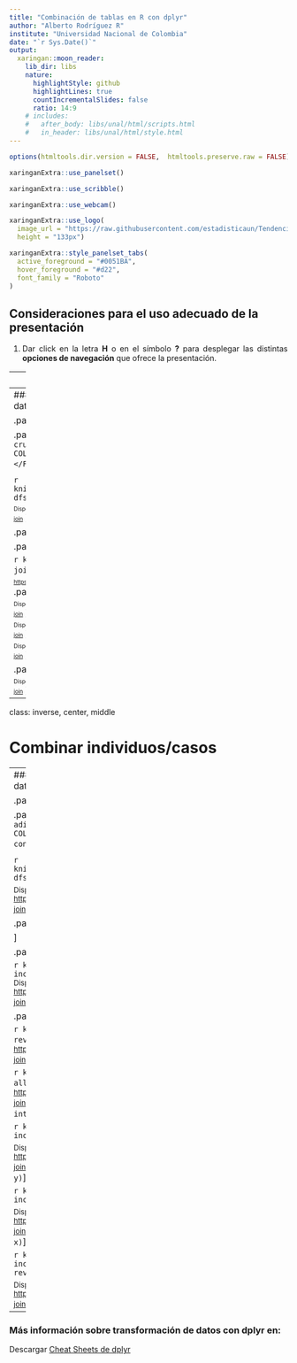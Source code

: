```yaml
---
title: "Combinación de tablas en R con dplyr"
author: "Alberto Rodríguez R"
institute: "Universidad Nacional de Colombia"
date: "`r Sys.Date()`"
output:
  xaringan::moon_reader:
    lib_dir: libs
    nature:
      highlightStyle: github
      highlightLines: true
      countIncrementalSlides: false
      ratio: 14:9
    # includes:
    #   after_body: libs/unal/html/scripts.html
    #   in_header: libs/unal/html/style.html    
---
```


```r
options(htmltools.dir.version = FALSE,  htmltools.preserve.raw = FALSE)
```



<!-- Uso de funcionalidades de xaringan extras -->

```r
xaringanExtra::use_panelset()
```

```r
xaringanExtra::use_scribble()
```

```r
xaringanExtra::use_webcam()
```

```r
xaringanExtra::use_logo(
  image_url = "https://raw.githubusercontent.com/estadisticaun/TendenciasCSU/master/Imagenes/LOGOSIMBOLO%20LATERAL.png", width = "115px",
  height = "133px")
```

```r
xaringanExtra::style_panelset_tabs(
  active_foreground = "#0051BA",
  hover_foreground = "#d22",
  font_family = "Roboto"
)
```


<!-- INICIO DE LA PRESENTACIÓN -->

## Consideraciones para el uso adecuado de la presentación

  1.	<p align="justify">Dar click en la letra <b>H</b> o en el símbolo <b>?</b> para desplegar las distintas <b>opciones de navegación</b> que ofrece la presentación.</p>
  
---
class: inverse, center, middle

# Combinar variables

---
### Posibilidades de cruces de bases de datos en R con dplyr - por variables

.panelset.sideways[

.panel[.panel-name[`Filosofía al cruzar bases de datos <br><br> <FONT COLOR="#e34a33">La familia Join </FONT>`]

<H5><u>Propósito</u></H5>
<p align="justify"><FONT SIZE=3> Un cruce de bases de datos en R permite la combinación de las variables existentes en dos conjuntos de datos. Primero hace coincidir las observaciones por sus claves (llaves), luego copia las variables de una tabla a la otra.</font>

```r
knitr::include_graphics('Gif/original-dfs.png')
```

<font size=1>Disponible en: <a href="https://github.com/gadenbuie/tidyexplain#semi-join">https://github.com/gadenbuie/tidyexplain#semi-join</a></font> 
]

.panel[.panel-name[`1. left_joint`]
<H5><u>Propósito</u></H5>
<p align="justify"><FONT SIZE=3>Todas las filas de x y todas las columnas de y en x. Las filas en x sin coincidencia en y tendrán valores NA en las nuevas columnas.
```r
knitr:: include_graphics('Gif/left-join.gif')
```
<font size=1>Disponible en: <a href="https://github.com/gadenbuie/tidyexplain#semi-join">https://github.com/gadenbuie/tidyexplain#semi-join</a></font>
]

.panel[.panel-name[`1. left_joint`]
<H5><u>Propósito</u></H5>
<p align="justify"><FONT SIZE=3>Si hay varias coincidencias entre x e y, se devuelven todas las combinaciones de las coincidencias.

```r
knitr:: include_graphics('Gif/left-join-extra.gif')
```
<font size=1>Disponible en: <a href="https://github.com/gadenbuie/tidyexplain#semi-join">https://github.com/gadenbuie/tidyexplain#semi-join</a></font>
]
.panel[.panel-name[`2. right_join`]
<H5><u>Propósito</u></H5>
<p align="justify"><FONT SIZE=3>Todas las filas de y, y todas las columnas de x en y. Las filas en y sin coincidencia en x tendrán valores NA en las nuevas columnas.
```r
knitr:: include_graphics('Gif/right-join.gif')
```
<font size=1>Disponible en: <a href="https://github.com/gadenbuie/tidyexplain#semi-join">https://github.com/gadenbuie/tidyexplain#semi-join</a></font>
]
.panel[.panel-name[`3. full_join`]
<H5><u>Propósito</u></H5>
<p align="justify"><FONT SIZE=3> Todas las filas y todas las columnas de x e y. Donde no hay valores coincidentes, devuelve NA para el que falta.
```r
knitr:: include_graphics('Gif/full-join.gif')
```

<font size=1>Disponible en: <a href="https://github.com/gadenbuie/tidyexplain#semi-join">https://github.com/gadenbuie/tidyexplain#semi-join</a></font>
]
.panel[.panel-name[`4. inner_join`]
<H5><u>Propósito</u></H5>
<p align="justify"><FONT SIZE=3>Todas las filas de x donde hay valores coincidentes en y, y todas las columnas de x e y.
```r
knitr:: include_graphics('Gif/inner-join.gif')
```

<font size=1>Disponible en: <a href="https://github.com/gadenbuie/tidyexplain#semi-join">https://github.com/gadenbuie/tidyexplain#semi-join</a></font>
]
.panel[.panel-name[`5. semi_join`]
<H5><u>Propósito</u></H5>
<p align="justify"><FONT SIZE=3>Todas las filas de x donde hay valores coincidentes en y, manteniendo solo las columnas de x.
```r
knitr:: include_graphics('Gif/semi-join.gif')
```

<font size=1>Disponible en: <a href="https://github.com/gadenbuie/tidyexplain#semi-join">https://github.com/gadenbuie/tidyexplain#semi-join</a></font>
]

.panel[.panel-name[`6. anti_join`]
<H5><u>Propósito</u></H5>
<p align="justify"><FONT SIZE=3>Todas las filas de x donde no hay valores coincidentes en y, manteniendo solo las columnas de x.
```r
knitr:: include_graphics('Gif/anti-join.gif')
```

<font size=1>Disponible en: <a href="https://github.com/gadenbuie/tidyexplain#semi-join">https://github.com/gadenbuie/tidyexplain#semi-join</a></font>
]
]

---
class: inverse, center, middle

# Combinar individuos/casos

---
### Posibilidades adición de bases de datos en R con dplyr - por individuos

.panelset.sideways[

.panel[.panel-name[`Filosofía al adicionar individuos <br><br> <FONT COLOR="#e34a33">Operaciones con conjuntos</FONT>`]

<H5><u>Propósito</u></H5>

```r
knitr::include_graphics('Gif/original-dfs-set-ops.png')
```

<font size=2>Disponible en: <a href="https://github.com/gadenbuie/tidyexplain#semi-join">https://github.com/gadenbuie/tidyexplain#semi-join</a></font> 
]

.panel[.panel-name[`1. bind_rows`]
<H5><u>Propósito</u></H5>

]

.panel[.panel-name[`2. union(x, y)`]
<H5><u>Propósito</u></H5>

```r
knitr:: include_graphics('Gif/union.gif')
```
<font size=2>Disponible en: <a href="https://github.com/gadenbuie/tidyexplain#semi-join">https://github.com/gadenbuie/tidyexplain#semi-join</a></font>
]

.panel[.panel-name[`3. union(y, x)`]
<H5><u>Propósito</u></H5>


```r
knitr:: include_graphics('Gif/union-rev.gif')
```
<font size=2>Disponible en: <a href="https://github.com/gadenbuie/tidyexplain#semi-join">https://github.com/gadenbuie/tidyexplain#semi-join</a></font>
]
.panel[.panel-name[`4. union_all`]
<H5><u>Propósito</u></H5>

```r
knitr:: include_graphics('Gif/union-all.gif')
```
<font size=2>Disponible en: <a href="https://github.com/gadenbuie/tidyexplain#semi-join">https://github.com/gadenbuie/tidyexplain#semi-join</a></font>
]
.panel[.panel-name[`5. intersection`]
<H5><u>Propósito</u></H5>

```r
knitr:: include_graphics('Gif/intersect.gif')
```

<font size=2>Disponible en: <a href="https://github.com/gadenbuie/tidyexplain#semi-join">https://github.com/gadenbuie/tidyexplain#semi-join</a></font>
]
.panel[.panel-name[`6. setdiff(x, y)`]
<H5><u>Propósito</u></H5>

```r
knitr:: include_graphics('Gif/setdiff.gif')
```

<font size=2>Disponible en: <a href="https://github.com/gadenbuie/tidyexplain#semi-join">https://github.com/gadenbuie/tidyexplain#semi-join</a></font>
]
.panel[.panel-name[`7. setdiff(y, x)`]
<H5><u>Propósito</u></H5>

```r
knitr:: include_graphics('Gif/setdiff-rev.gif')
```

<font size=2>Disponible en: <a href="https://github.com/gadenbuie/tidyexplain#semi-join">https://github.com/gadenbuie/tidyexplain#semi-join</a></font>
]
]

---
### Más información sobre transformación de datos con dplyr en:

Descargar [Cheat Sheets de dplyr](https://github.com/rstudio/cheatsheets/raw/master/data-transformation.pdf)


